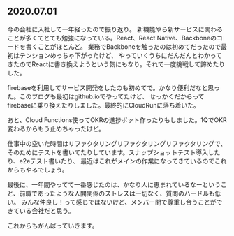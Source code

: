 ## 2020.07.01

今の会社に入社して一年経ったので振り返り。
新機能やら新サービスに関わることが多くてとても勉強になっている。React、React Native、Backboneのコードを書くことがほとんど。
業務でBackboneを触ったのは初めてだったので最初はテンションめっちゃ下がったけど、
やっていくうちにだんだんとわかってきたのでReactに書き換えようという気にもなり。それで一度挑戦して諦めたりした。

firebaseを利用してサービス開発をしたのも初めてで。かなり便利だなと思った。このブログも最初はgithub.ioでやってたけど、
せっかくだからってfirebaseに乗り換えたりしました。最終的にCloudRunに落ち着いた。

あと、Cloud Functions使ってOKRの進捗ボット作ったりもしました。1QでOKR変わるからもう止めちゃったけど。

仕事中の空いた時間はリファクタリングリファクタリングリファクタリングで、
そのためにテストを書いてたりしています。スナップショットテスト導入したり、e2eテスト書いたり、
最近はこれがメインの作業になってきているのでこれからもやるでしょう。

最後に、一年間やってて一番感じたのは、かなり人に恵まれているなーということ、前職であったような人間関係のストレスは一切なく、質問のハードルも低い。
みんな仲良し！って感じではないけど、メンバー間で尊重し合うことができている会社だと思う。

これからもがんばっていきます。